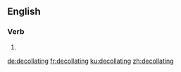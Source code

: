 ==English==

===Verb===
{{head|en|present participle}}

# {{present participle of|decollate|lang=en|nocat=1}}

[[de:decollating]]
[[fr:decollating]]
[[ku:decollating]]
[[zh:decollating]]